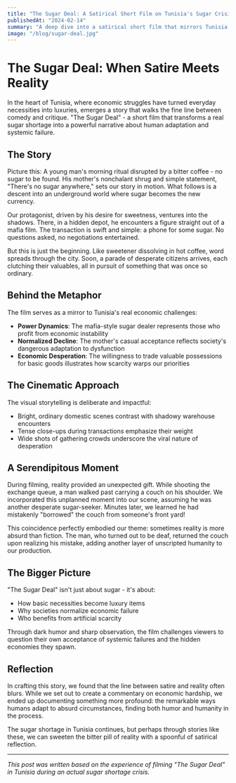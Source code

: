 ```yaml
---
title: "The Sugar Deal: A Satirical Short Film on Tunisia's Sugar Crisis"
publishedAt: "2024-02-14"
summary: "A deep dive into a satirical short film that mirrors Tunisia's real sugar shortage crisis, blending dark humor with social commentary."
image: "/blog/sugar-deal.jpg"
---
```


# The Sugar Deal: When Satire Meets Reality

<YouTubeEmbed id="HNCt7YwiqZk" />

In the heart of Tunisia, where economic struggles have turned everyday necessities into luxuries, emerges a story that walks the fine line between comedy and critique. "The Sugar Deal" - a short film that transforms a real sugar shortage into a powerful narrative about human adaptation and systemic failure.

## The Story

Picture this: A young man's morning ritual disrupted by a bitter coffee - no sugar to be found. His mother's nonchalant shrug and simple statement, "There's no sugar anywhere," sets our story in motion. What follows is a descent into an underground world where sugar becomes the new currency.

Our protagonist, driven by his desire for sweetness, ventures into the shadows. There, in a hidden depot, he encounters a figure straight out of a mafia film. The transaction is swift and simple: a phone for some sugar. No questions asked, no negotiations entertained.

But this is just the beginning. Like sweetener dissolving in hot coffee, word spreads through the city. Soon, a parade of desperate citizens arrives, each clutching their valuables, all in pursuit of something that was once so ordinary.

## Behind the Metaphor

The film serves as a mirror to Tunisia's real economic challenges:

- **Power Dynamics**: The mafia-style sugar dealer represents those who profit from economic instability
- **Normalized Decline**: The mother's casual acceptance reflects society's dangerous adaptation to dysfunction
- **Economic Desperation**: The willingness to trade valuable possessions for basic goods illustrates how scarcity warps our priorities

## The Cinematic Approach

The visual storytelling is deliberate and impactful:
- Bright, ordinary domestic scenes contrast with shadowy warehouse encounters
- Tense close-ups during transactions emphasize their weight
- Wide shots of gathering crowds underscore the viral nature of desperation

## A Serendipitous Moment

During filming, reality provided an unexpected gift. While shooting the exchange queue, a man walked past carrying a couch on his shoulder. We incorporated this unplanned moment into our scene, assuming he was another desperate sugar-seeker. Minutes later, we learned he had mistakenly "borrowed" the couch from someone's front yard!

This coincidence perfectly embodied our theme: sometimes reality is more absurd than fiction. The man, who turned out to be deaf, returned the couch upon realizing his mistake, adding another layer of unscripted humanity to our production.

## The Bigger Picture

"The Sugar Deal" isn't just about sugar - it's about:
- How basic necessities become luxury items
- Why societies normalize economic failure
- Who benefits from artificial scarcity

Through dark humor and sharp observation, the film challenges viewers to question their own acceptance of systemic failures and the hidden economies they spawn.

## Reflection

In crafting this story, we found that the line between satire and reality often blurs. While we set out to create a commentary on economic hardship, we ended up documenting something more profound: the remarkable ways humans adapt to absurd circumstances, finding both humor and humanity in the process.

The sugar shortage in Tunisia continues, but perhaps through stories like these, we can sweeten the bitter pill of reality with a spoonful of satirical reflection.

---

*This post was written based on the experience of filming "The Sugar Deal" in Tunisia during an actual sugar shortage crisis.* 

